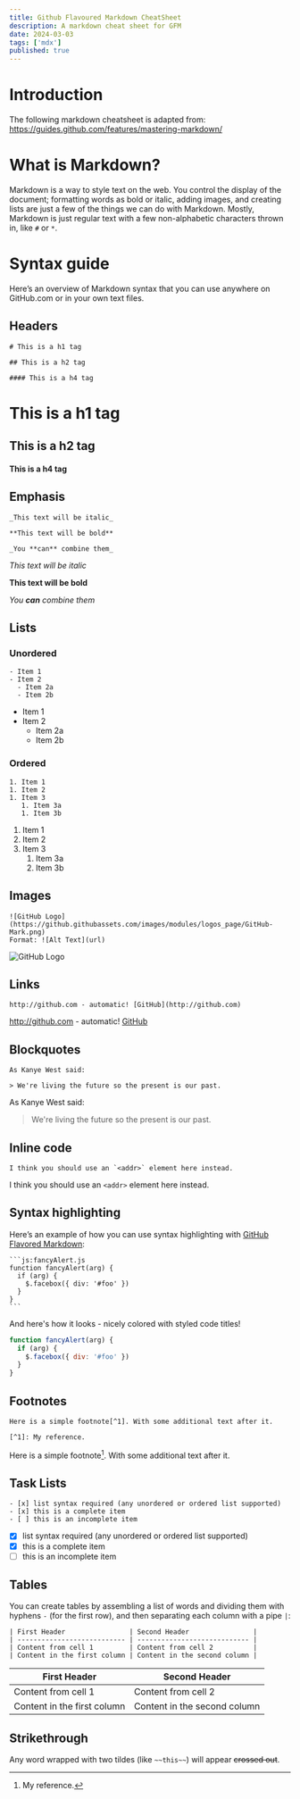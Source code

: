 ```yaml
---
title: Github Flavoured Markdown CheatSheet
description: A markdown cheat sheet for GFM
date: 2024-03-03
tags: ['mdx']
published: true
---
```


# Introduction

The following markdown cheatsheet is adapted from:
https://guides.github.com/features/mastering-markdown/

# What is Markdown?

Markdown is a way to style text on the web. You control the display of the
document; formatting words as bold or italic, adding images, and creating lists
are just a few of the things we can do with Markdown. Mostly, Markdown is just
regular text with a few non-alphabetic characters thrown in, like `#` or `*`.

# Syntax guide

Here’s an overview of Markdown syntax that you can use anywhere on GitHub.com or
in your own text files.

## Headers

```mdx
# This is a h1 tag

## This is a h2 tag

#### This is a h4 tag
```

# This is a h1 tag

## This is a h2 tag

#### This is a h4 tag

## Emphasis

```mdx
_This text will be italic_

**This text will be bold**

_You **can** combine them_
```

_This text will be italic_

**This text will be bold**

_You **can** combine them_

## Lists

### Unordered

```mdx
- Item 1
- Item 2
  - Item 2a
  - Item 2b
```

- Item 1
- Item 2
  - Item 2a
  - Item 2b

### Ordered

```mdx
1. Item 1
1. Item 2
1. Item 3
   1. Item 3a
   1. Item 3b
```

1. Item 1
1. Item 2
1. Item 3
   1. Item 3a
   1. Item 3b

## Images

```mdx
![GitHub Logo](https://github.githubassets.com/images/modules/logos_page/GitHub-Mark.png)
Format: ![Alt Text](url)
```

![GitHub Logo](https://github.githubassets.com/images/modules/logos_page/GitHub-Mark.png)

## Links

```mdx
http://github.com - automatic! [GitHub](http://github.com)
```

http://github.com - automatic! [GitHub](http://github.com)

## Blockquotes

```mdx
As Kanye West said:

> We're living the future so the present is our past.
```

As Kanye West said:

> We're living the future so the present is our past.

## Inline code

```mdx
I think you should use an `<addr>` element here instead.
```

I think you should use an `<addr>` element here instead.

## Syntax highlighting

Here’s an example of how you can use syntax highlighting with
[GitHub Flavored Markdown](https://help.github.com/articles/basic-writing-and-formatting-syntax/):

````mdx
```js:fancyAlert.js
function fancyAlert(arg) {
  if (arg) {
    $.facebox({ div: '#foo' })
  }
}
```
````

And here's how it looks - nicely colored with styled code titles!

```jsx
function fancyAlert(arg) {
  if (arg) {
    $.facebox({ div: '#foo' })
  }
}
```

## Footnotes

```mdx
Here is a simple footnote[^1]. With some additional text after it.

[^1]: My reference.
```

Here is a simple footnote[^1]. With some additional text after it.

[^1]: My reference.

## Task Lists

```mdx
- [x] list syntax required (any unordered or ordered list supported)
- [x] this is a complete item
- [ ] this is an incomplete item
```

- [x] list syntax required (any unordered or ordered list supported)
- [x] this is a complete item
- [ ] this is an incomplete item

## Tables

You can create tables by assembling a list of words and dividing them with
hyphens `-` (for the first row), and then separating each column with a pipe
`|`:

```mdx
| First Header                | Second Header                |
| --------------------------- | ---------------------------- |
| Content from cell 1         | Content from cell 2          |
| Content in the first column | Content in the second column |
```

| First Header                | Second Header                |
| --------------------------- | ---------------------------- |
| Content from cell 1         | Content from cell 2          |
| Content in the first column | Content in the second column |

## Strikethrough

Any word wrapped with two tildes (like `~~this~~`) will appear ~~crossed out~~.
